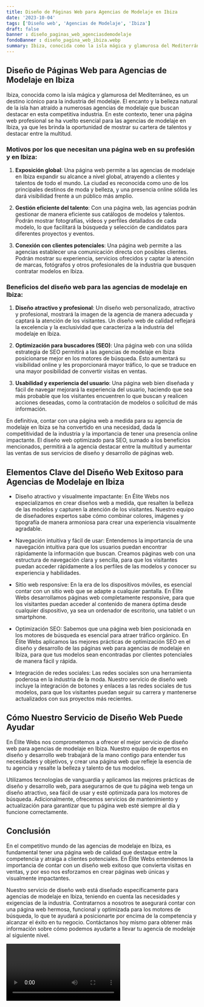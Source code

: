 ```yaml
---
title: Diseño de Páginas Web para Agencias de Modelaje en Ibiza
date: '2023-10-04'
tags: ['Diseño web', 'Agencias de Modelaje', 'Ibiza']
draft: false
banner : diseño_paginas_web_agenciasdemodelaje
fondoBanner : diseño_pagina_web_ibiza.webp
summary: Ibiza, conocida como la isla mágica y glamurosa del Mediterráneo, es un destino icónico para la industria del modelaje. El encanto y la belleza natural de la isla han atraído a numerosas agencias de modelaje que buscan destacar en esta competitiva industria. En este contexto, tener una página web profesional se ha vuelto esencial para las agencias de modelaje en Ibiza, ya que les brinda la oportunidad de mostrar su cartera de talentos y destacar entre la multitud.
---
```


## Diseño de Páginas Web para Agencias de Modelaje en Ibiza

Ibiza, conocida como la isla mágica y glamurosa del Mediterráneo, es un destino icónico para la industria del modelaje. El encanto y la belleza natural de la isla han atraído a numerosas agencias de modelaje que buscan destacar en esta competitiva industria. En este contexto, tener una página web profesional se ha vuelto esencial para las agencias de modelaje en Ibiza, ya que les brinda la oportunidad de mostrar su cartera de talentos y destacar entre la multitud.

### Motivos por los que necesitan una página web en su profesión y en Ibiza:

1. **Exposición global**: Una página web permite a las agencias de modelaje en Ibiza expandir su alcance a nivel global, atrayendo a clientes y talentos de todo el mundo. La ciudad es reconocida como uno de los principales destinos de moda y belleza, y una presencia online sólida les dará visibilidad frente a un público más amplio.

2. **Gestión eficiente del talento**: Con una página web, las agencias podrán gestionar de manera eficiente sus catálogos de modelos y talentos. Podrán mostrar fotografías, vídeos y perfiles detallados de cada modelo, lo que facilitará la búsqueda y selección de candidatos para diferentes proyectos y eventos.

3. **Conexión con clientes potenciales**: Una página web permite a las agencias establecer una comunicación directa con posibles clientes. Podrán mostrar su experiencia, servicios ofrecidos y captar la atención de marcas, fotógrafos y otros profesionales de la industria que busquen contratar modelos en Ibiza.

### Beneficios del diseño web para las agencias de modelaje en Ibiza:

1. **Diseño atractivo y profesional**: Un diseño web personalizado, atractivo y profesional, mostrará la imagen de la agencia de manera adecuada y captará la atención de los visitantes. Un diseño web de calidad reflejará la excelencia y la exclusividad que caracteriza a la industria del modelaje en Ibiza.

2. **Optimización para buscadores (SEO)**: Una página web con una sólida estrategia de SEO permitirá a las agencias de modelaje en Ibiza posicionarse mejor en los motores de búsqueda. Esto aumentará su visibilidad online y les proporcionará mayor tráfico, lo que se traduce en una mayor posibilidad de convertir visitas en ventas.

3. **Usabilidad y experiencia del usuario**: Una página web bien diseñada y fácil de navegar mejorará la experiencia del usuario, haciendo que sea más probable que los visitantes encuentren lo que buscan y realicen acciones deseadas, como la contratación de modelos o solicitud de más información.

En definitiva, contar con una página web a medida para su agencia de modelaje en Ibiza se ha convertido en una necesidad, dada la competitividad de la industria y la importancia de tener una presencia online impactante. El diseño web optimizado para SEO, sumado a los beneficios mencionados, permitirá a la agencia destacar entre la multitud y aumentar las ventas de sus servicios de diseño y desarrollo de páginas web.

<GifSeo />

<Cta />

## Elementos Clave del Diseño Web Exitoso para Agencias de Modelaje en Ibiza

- Diseño atractivo y visualmente impactante: En Élite Webs nos especializamos en crear diseños web a medida, que resalten la belleza de las modelos y capturen la atención de los visitantes. Nuestro equipo de diseñadores expertos sabe cómo combinar colores, imágenes y tipografía de manera armoniosa para crear una experiencia visualmente agradable.

- Navegación intuitiva y fácil de usar: Entendemos la importancia de una navegación intuitiva para que los usuarios puedan encontrar rápidamente la información que buscan. Creamos páginas web con una estructura de navegación clara y sencilla, para que los visitantes puedan acceder rápidamente a los perfiles de las modelos y conocer su experiencia y habilidades.

- Sitio web responsive: En la era de los dispositivos móviles, es esencial contar con un sitio web que se adapte a cualquier pantalla. En Élite Webs desarrollamos páginas web completamente responsive, para que los visitantes puedan acceder al contenido de manera óptima desde cualquier dispositivo, ya sea un ordenador de escritorio, una tablet o un smartphone.

- Optimización SEO: Sabemos que una página web bien posicionada en los motores de búsqueda es esencial para atraer tráfico orgánico. En Élite Webs aplicamos las mejores prácticas de optimización SEO en el diseño y desarrollo de las páginas web para agencias de modelaje en Ibiza, para que tus modelos sean encontradas por clientes potenciales de manera fácil y rápida.

- Integración de redes sociales: Las redes sociales son una herramienta poderosa en la industria de la moda. Nuestro servicio de diseño web incluye la integración de botones y enlaces a las redes sociales de tus modelos, para que los visitantes puedan seguir su carrera y mantenerse actualizados con sus proyectos más recientes.

## Cómo Nuestro Servicio de Diseño Web Puede Ayudar

En Élite Webs nos comprometemos a ofrecer el mejor servicio de diseño web para agencias de modelaje en Ibiza. Nuestro equipo de expertos en diseño y desarrollo web trabajará de la mano contigo para entender tus necesidades y objetivos, y crear una página web que refleje la esencia de tu agencia y resalte la belleza y talento de tus modelos.

Utilizamos tecnologías de vanguardia y aplicamos las mejores prácticas de diseño y desarrollo web, para asegurarnos de que tu página web tenga un diseño atractivo, sea fácil de usar y esté optimizada para los motores de búsqueda. Adicionalmente, ofrecemos servicios de mantenimiento y actualización para garantizar que tu página web esté siempre al día y funcione correctamente.

## Conclusión

En el competitivo mundo de las agencias de modelaje en Ibiza, es fundamental tener una página web de calidad que destaque entre la competencia y atraiga a clientes potenciales. En Élite Webs entendemos la importancia de contar con un diseño web exitoso que convierta visitas en ventas, y por eso nos esforzamos en crear páginas web únicas y visualmente impactantes.

Nuestro servicio de diseño web está diseñado específicamente para agencias de modelaje en Ibiza, teniendo en cuenta las necesidades y exigencias de la industria. Contratarnos a nosotros te asegurará contar con una página web hermosa, funcional y optimizada para los motores de búsqueda, lo que te ayudará a posicionarte por encima de la competencia y alcanzar el éxito en tu negocio. Contáctanos hoy mismo para obtener más información sobre cómo podemos ayudarte a llevar tu agencia de modelaje al siguiente nivel.

<Video />

<CtaBot job='Agencias de Modelaje' city='Ibiza'/>

<Gmaps query='Ibiza+españa+maps' />